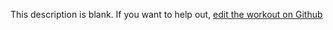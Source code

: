 
  This description is blank. If you want to help out, [edit the workout on Github](https://www.github.com/LiftArcade/exercises/blob/main/exercises/cable-internal-rotation-description.mdx)